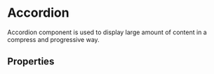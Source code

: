 
<Meta of={AccordionStories} />

# Accordion

Accordion component is used to display large amount of content in a compress and progressive way.

<Primary />

## Properties

<ArgTypes of={AccordionStories} />

<Stories includePrimary={false} />
